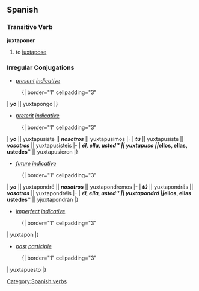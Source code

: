 == Spanish ==
=== Transitive Verb ===
'''juxtaponer'''
# to [[juxtapose]]

=== Irregular Conjugations ===
*''[[present]] [[indicative]]''
:{| border="1" cellpadding="3"
| '''''yo''''' || yuxtapongo 
|}

{{template:pres subj 3rd|yuxtapong}}

*''[[preterit]] [[indicative]]''
:{| border="1" cellpadding="3"
| '''''yo''''' || yuxtapusiste || '''''nosotros''''' || yuxtapusimos
|-
| '''''tú''''' || yuxtapusiste || '''''vosotros''''' || yuxtapusisteis
|-
| '''''él, ella, usted''''' || yuxtapuso || '''''ellos, ellas, ustedes''''' || yuxtapusieron
|}

*''[[future]] [[indicative]]''
:{| border="1" cellpadding="3"
| '''''yo''''' || yuxtapondré || '''''nosotros''''' || yuxtapondremos
|-
| '''''tú''''' || yuxtapondrás || '''''vosotros''''' || yuxtapondréis
|-
| '''''él, ella, usted''''' || yuxtapondrá || '''''ellos, ellas <br> ustedes''''' || yjuxtapondrán
|} 

*''[[imperfect]] [[indicative]]''
:{| border="1" cellpadding="3"
| yuxtapón
|}

*''[[past]] [[participle]]''
:{| border="1" cellpadding="3"
| yuxtapuesto
|}

[[Category:Spanish verbs]]